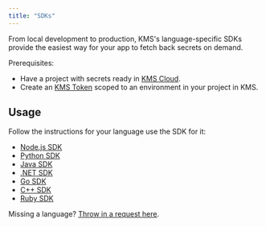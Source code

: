 ```yaml
---
title: "SDKs"
---
```


From local development to production, KMS's language-specific SDKs provide the easiest way for your app to fetch back secrets on demand.

Prerequisites:

- Have a project with secrets ready in [KMS Cloud](https://kms.lux.network).
- Create an [KMS Token](/documentation/platform/token) scoped to an environment in your project in KMS.

## Usage

Follow the instructions for your language use the SDK for it:

- [Node.js SDK](https://lux.network/docs/sdks/languages/node)
- [Python SDK](https://lux.network/docs/sdks/languages/python)
- [Java SDK](https://lux.network/docs/sdks/languages/java)
- [.NET SDK](https://lux.network/docs/sdks/languages/csharp)
- [Go SDK](https://lux.network/docs/sdks/languages/go)
- [C++ SDK](https://lux.network/docs/sdks/languages/cpp)
- [Ruby SDK](https://lux.network/docs/sdks/languages/ruby)

Missing a language? [Throw in a request here](https://github.com/luxfi/kms/issues).
